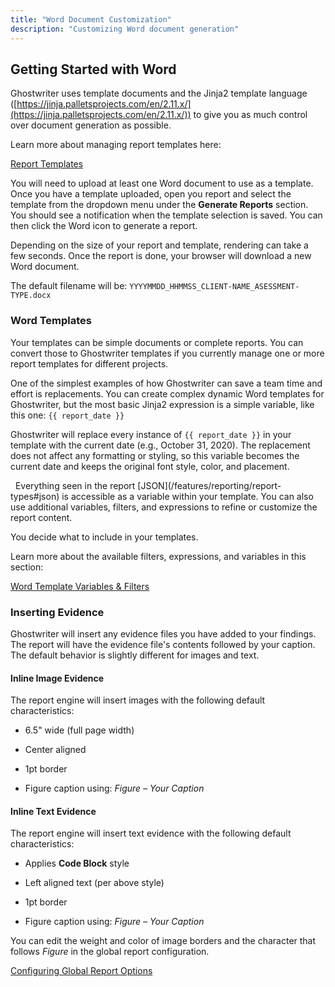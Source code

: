 ```yaml
---
title: "Word Document Customization"
description: "Customizing Word document generation"
---
```


## Getting Started with Word

Ghostwriter uses template documents and the Jinja2 template language ([https://jinja.palletsprojects.com/en/2.11.x/](https://jinja.palletsprojects.com/en/2.11.x/)) to give you as much control over document generation as possible.

Learn more about managing report templates here:

[Report Templates](/features/reporting/report-templates)

You will need to upload at least one Word document to use as a template. Once you have a template uploaded, open you report and select the template from the dropdown menu under the **Generate Reports** section. You should see a notification when the template selection is saved. You can then click the Word icon to generate a report.

Depending on the size of your report and template, rendering can take a few seconds. Once the report is done, your browser will download a new Word document.

The default filename will be: `YYYYMMDD_HHMMSS_CLIENT-NAME_ASESSMENT-TYPE.docx`

### Word Templates

Your templates can be simple documents or complete reports. You can convert those to Ghostwriter templates if you currently manage one or more report templates for different projects.

One of the simplest examples of how Ghostwriter can save a team time and effort is replacements. You can create complex dynamic Word templates for Ghostwriter, but the most basic Jinja2 expression is a simple variable, like this one: `{{ report_date }}`

Ghostwriter will replace every instance of `{{ report_date }}` in your template with the current date (e.g., October 31, 2020). The replacement does not affect any formatting or styling, so this variable becomes the current date and keeps the original font style, color, and placement.

<Frame>
  <img src="/images/features/image-47.png" alt=""/>
</Frame>

<Frame>
  <img src="/images/features/image-48.png" alt=""/>
</Frame>
Everything seen in the report [JSON](/features/reporting/report-types#json) is accessible as a variable within your template. You can also use additional variables, filters, and expressions to refine or customize the report content.

You decide what to include in your templates.

Learn more about the available filters, expressions, and variables in this section:

[Word Template Variables & Filters](/features/reporting/report-templates/word-template-variables)

### Inserting Evidence

Ghostwriter will insert any evidence files you have added to your findings. The report will have the evidence file's contents followed by your caption. The default behavior is slightly different for images and text.

#### Inline Image Evidence

The report engine will insert images with the following default characteristics:

* 6.5" wide (full page width)

* Center aligned

* 1pt border

* Figure caption using: _Figure – Your Caption_


#### Inline Text Evidence

The report engine will insert text evidence with the following default characteristics:

* Applies **Code Block** style

* Left aligned text (per above style)

* 1pt border

* Figure caption using: _Figure – Your Caption_


You can edit the weight and color of image borders and the character that follows _Figure_ in the global report configuration.

[Configuring Global Report Options](/configuring-global-settings/configuring-global-report-options)
